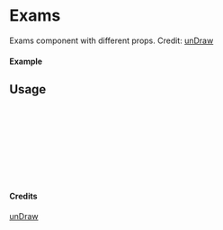 
<Meta of={Exams} title="unDraw/Exams" />

# Exams

Exams component with different props.
Credit: [unDraw](https://undraw.co/illustrations)

#### Example

<Canvas of={Exams.Primary} />

## Usage

```ts
import { Exams } from "yadl-ui";

const Example = () => {
  return (
      <Exams />
  );
};

export default Example;
```

#### Credits
[unDraw](https://undraw.co/illustrations)
